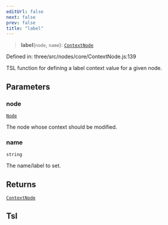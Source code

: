 ```yaml
---
editUrl: false
next: false
prev: false
title: "label"
---
```


> **label**(`node`, `name`): [`ContextNode`](../classes/Three.WebGPU.ContextNode.html)

Defined in: three/src/nodes/core/ContextNode.js:139

TSL function for defining a label context value for a given node.

## Parameters

### node

[`Node`](../classes/Three.WebGPU.Node.html)

The node whose context should be modified.

### name

`string`

The name/label to set.

## Returns

[`ContextNode`](../classes/Three.WebGPU.ContextNode.html)

## Tsl
